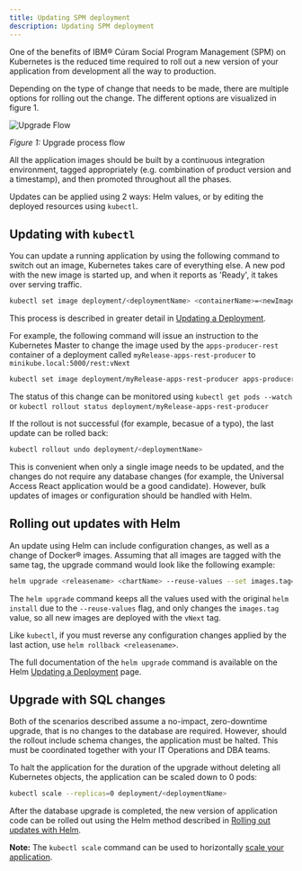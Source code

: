 ```yaml
---
title: Updating SPM deployment
description: Updating SPM deployment
---
```


One of the benefits of IBM® Cúram Social Program Management (SPM) on Kubernetes is the reduced time required to roll out a new version of your application from development all the way to production.

Depending on the type of change that needs to be made, there are multiple options for rolling out the change. The different options are visualized in figure 1.

![Upgrade Flow](../../images/upgrade_flow.png)
<Caption>

*Figure 1:* Upgrade process flow

</Caption>

All the application images should be built by a continuous integration environment, tagged appropriately (e.g. combination of product version and a timestamp), and then promoted throughout all the phases.

Updates can be applied using 2 ways: Helm values, or by editing the deployed resources using `kubectl`.

## Updating with `kubectl`

You can update a running application by using the following command to switch out an image, Kubernetes takes care of everything else.
A new pod with the new image is started up, and when it reports as 'Ready', it takes over serving traffic.

```bash
kubectl set image deployment/<deploymentName> <containerName>=<newImage>:<newTag>
```

This process is described in greater detail in [Updating a Deployment](https://kubernetes.io/docs/concepts/workloads/controllers/deployment/#updating-a-deployment).

For example, the following command will issue an instruction to the Kubernetes Master to change the image used by the `apps-producer-rest` container of a deployment called `myRelease-apps-rest-producer` to `minikube.local:5000/rest:vNext`

```bash
kubectl set image deployment/myRelease-apps-rest-producer apps-producer-rest=minikube.local:5000/rest:vNext
```

The status of this change can be monitored using `kubectl get pods --watch` or `kubectl rollout status deployment/myRelease-apps-rest-producer`

If the rollout is not successful (for example, becasue of a typo), the last update can be rolled back:

```bash
kubectl rollout undo deployment/<deploymentName>
```

This is convenient when only a single image needs to be updated, and the changes do not require any database changes (for example, the Universal Access React application would be a good candidate).
However, bulk updates of images or configuration should be handled with Helm.

## Rolling out updates with Helm

An update using Helm can include configuration changes, as well as a change of Docker® images. Assuming that all images are tagged with the same tag, the upgrade command would look like the following example:

```bash
helm upgrade <releasename> <chartName> --reuse-values --set images.tag=vNext
```

The `helm upgrade` command keeps all the values used with the original `helm install` due to the `--reuse-values` flag, and only changes the `images.tag` value, so all new images are deployed with the `vNext` tag.

Like `kubectl`, if you must reverse any configuration changes applied by the last action, use `helm rollback <releasename>`.

The full documentation of the `helm upgrade` command is available on the Helm [Updating a Deployment](https://helm.sh/docs/helm/helm_upgrade/) page.

## Upgrade with SQL changes

Both of the scenarios described assume a no-impact, zero-downtime upgrade, that is no changes to the database are required.
However, should the rollout include schema changes, the application must be halted. This must be coordinated together with your IT Operations and DBA teams.

To halt the application for the duration of the upgrade without deleting all Kubernetes objects, the application can be scaled down to 0 pods:

```bash
kubectl scale --replicas=0 deployment/<deploymentName>
```

After the database upgrade is completed, the new version of application code can be rolled out using the Helm method described in
[Rolling out updates with Helm](#rolling-out-updates-with-helm).

<InlineNotification>

**Note:** The `kubectl scale` command can be used to horizontally [scale your application](https://kubernetes.io/docs/concepts/workloads/controllers/deployment/#scaling-a-deployment).

</InlineNotification>
